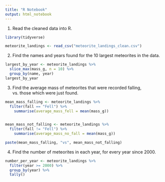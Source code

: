 ```yaml
---
title: "R Notebook"
output: html_notebook
---
```





1. Read the cleaned data into R.

```r
library(tidyverse)
```

```r
meteorite_landings <- read_csv("meteorite_landings_clean.csv")
```

2. Find the names and years found for the 10 largest meteorites in the data.

```r
largest_by_year <- meteorite_landings %>% 
  slice_max(mass_g, n = 10) %>% 
  group_by(name, year)
largest_by_year
```

3. Find the average mass of meteorites that were recorded falling, vs. those which were just found.
```r
mean_mass_falling <- meteorite_landings %>% 
  filter(fall == "Fell") %>%
    summarise(average_mass_fell = mean(mass_g))
    
```

```r
mean_mass_not_falling <- meteorite_landings %>% 
  filter(fall != "Fell") %>%
    summarise(average_mass_no_fall = mean(mass_g))
```

```r
paste(mean_mass_falling, "vs", mean_mass_not_falling)
```

4. Find the number of meteorites in each year, for every year since 2000.
```r
number_per_year <- meteorite_landings %>% 
  filter(year >= 2000) %>%
  group_by(year) %>% 
  tally()
  
```

